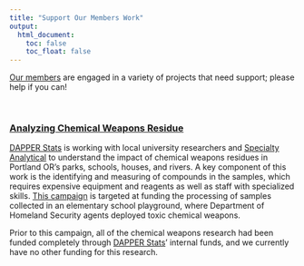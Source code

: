 ```yaml
---
title: "Support Our Members Work"
output:
  html_document:
    toc: false
    toc_float: false
---
```


[Our members](about.html) are engaged in a variety of projects that need support; please help if you can!

<br>

### [Analyzing Chemical Weapons Residue](https://www.gofundme.com/f/help-us-study-chemical-weapon-impact-in-portland)

[DAPPER Stats](https://www.dapperstats.com) is working with local university researchers and [Specialty Analytical](https://www.specialtyanalytical.com/) to understand the impact of chemical weapons residues in Portland OR's parks, schools, houses, and rivers. 
A key component of this work is the identifying and measuring of compounds in the samples, which requires expensive equipment and reagents as well as staff with specialized skills. 
[This campaign](https://www.gofundme.com/f/help-us-study-chemical-weapon-impact-in-portland) is targeted at funding the processing of samples collected in an elementary school playground, where Department of Homeland Security agents deployed toxic chemical weapons.

Prior to this campaign, all of the chemical weapons research had been funded completely through [DAPPER Stats](https://www.dapperstats.com)' internal funds, and we currently have no other funding for this research. 



<br>